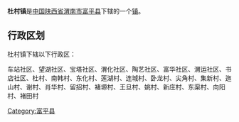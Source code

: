 {{Unreferenced|time=2020-02-12T01:28:59+00:00}}
{{中国乡级行政区
|行政区全称 = 杜村镇
|景观照片文件名 = 
|景观照片描述 = 
|汉语拼音 =
|其他语言 = 
|其他语言名称 = 
|位置图文件名 = 
|位置图描述 = 
|自定义图片=
|上级行政区 = [[陕西省|陕西省]][[渭南市|渭南市]][[富平县|富平县]]
|行政区类别 = [[行政建制镇|镇]]
|行政区划代码 = 
|行政区划 = 
|村委会 = 
|居委会 = 
|建置时间 = 
|领导职位 = 
|领导名称 = 
|政府驻地 = 
|毗邻 = 
|地理坐标 = 
|总面积 = 
|总人口 = 
|户籍人口 = 
|户籍人口年份 = 
|常住人口 = 
|常住人口年份 = 
|人口密度 = 
|GDP = 
|邮政编码 = 
|电话区号 = 
|官方网站 = 
|网站名称 = 
}}
'''杜村镇'''是[[中华人民共和国|中国]][[陕西省|陕西省]][[渭南市|渭南市]][[富平县|富平县]]下辖的一个[[行政建制镇|镇]]。

== 行政区划 ==
杜村镇下辖以下行政区：

车站社区、望湖社区、宝塔社区、渭化社区、陶艺社区、富华社区、渭运社区、书店社区、杜村、南韩村、东化村、莲湖村、连城村、卧龙村、尖角村、集新村、迤山村、谢村、肖华村、留招村、褚塬村、王旦村、姚村、新庄村、东渠村、向阳村、褚田村

{{陕西行政区划小作品}}
{{富平县行政区划}}

[[Category:富平县|Category:富平县]]